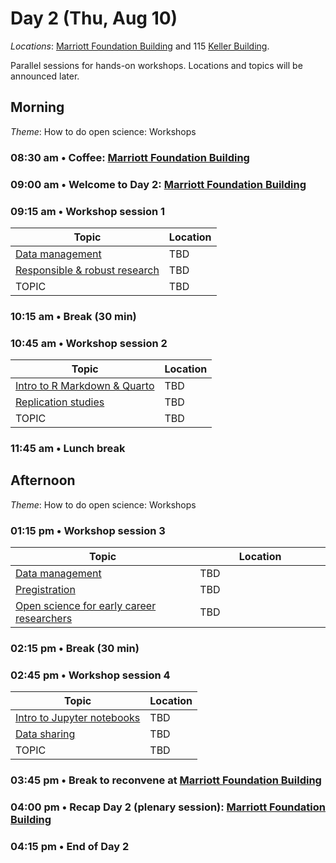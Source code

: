# Day 2 (Thu, Aug 10) {- #day_2}

::: {.rmdimportant}

*Locations*: [Marriott Foundation Building](#marriott-fdn-bldg) and 115 [Keller Building](#keller-bldg).

Parallel sessions for hands-on workshops. 
Locations and topics will be announced later.

:::

## Morning {- #day_2_am}

::: {.rmdnote}

*Theme*: How to do open science: Workshops

:::

### 08:30 am • Coffee: [Marriott Foundation Building](#marriott-fdn-bldg) {-}

### 09:00 am • Welcome to Day 2: [Marriott Foundation Building](#marriott-fdn-bldg) {-}

### 09:15 am • Workshop session 1 {- #day_2_am_session_1}

| Topic | Location |
|--------------|----------|
| [Data management](#howto_data_management) | TBD |
| [Responsible & robust research](#howto_responsible_research) | TBD |
| TOPIC | TBD |

### 10:15 am • Break (30 min) {-}

### 10:45 am • Workshop session 2 {- #day_2_am_session_2}

| Topic | Location |
|--------------|----------|
| [Intro to R Markdown & Quarto](#howto_rmarkdown) | TBD |
| [Replication studies](#howto_replication) | TBD |
| TOPIC | TBD |


### 11:45 am • Lunch break {-}

## Afternoon {- #day_2_pm}

::: {.rmdnote}

*Theme*: How to do open science: Workshops

:::

### 01:15 pm • Workshop session 3 {- #day_2_pm_session_3}

| Topic | Location |
|--------------|----------|
| [Data management](#howto_data_management) | TBD |
| [Pregistration](#howto_preregistration) | TBD |
| [Open science for early career researchers](#howto_early_career) | TBD |

### 02:15 pm • Break (30 min) {-}

### 02:45 pm • Workshop session 4 {- #day_2_pm_session_4}

| Topic | Location |
|--------------|----------|
| [Intro to Jupyter notebooks](#howto_jupyter) | TBD |
| [Data sharing](#howto_data_sharing) | TBD |
| TOPIC | TBD |

### 03:45 pm • Break to reconvene at [Marriott Foundation Building](#marriott-fdn-bldg) {-}

### 04:00 pm • Recap Day 2 (plenary session): [Marriott Foundation Building](#marriott-fdn-bldg) {-}

### 04:15 pm • End of Day 2 {-}
